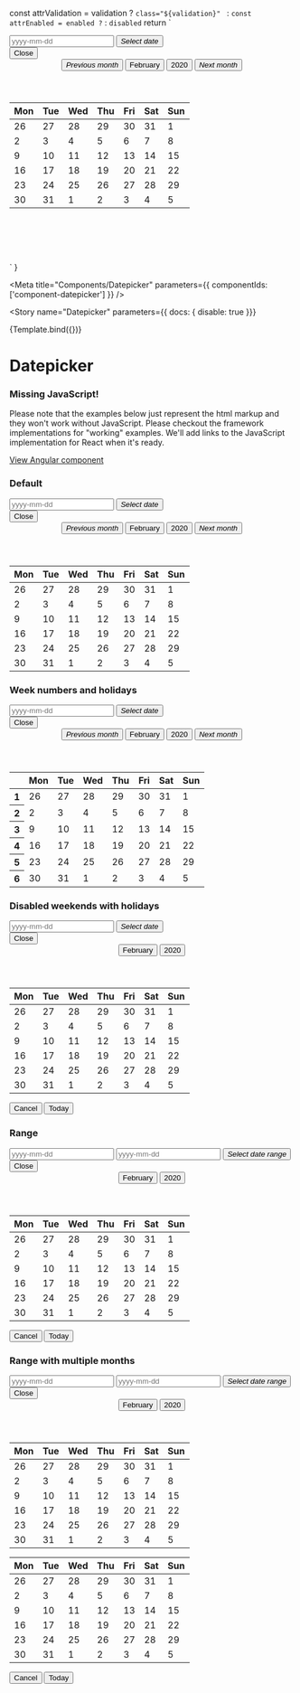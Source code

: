 
  const attrValidation = validation ? `class="${validation}" ` : ``
  const attrEnabled = enabled ? `` : `disabled`
  return `<div style="height: 402px">
    <div class="group mb-3">
      <input type="text" placeholder="yyyy-mm-dd" />
      <button type="button" class="primary"><i class="sg-icon sg-icon-calendar">Select date</i></button>
    </div>
    <div class="popover popover-datepicker active" role="dialog" aria-modal="true" aria-label="Choose Date">
      <button type="button" class="close">Close</button>
      <div class="sg-date">
        <header>
          <button type="button" class="link"><i class="sg-icon sg-icon-previous">Previous month</i></button>
          <button type="button" aria-haspopup="listbox">February</button>
          <button type="button" aria-haspopup="listbox">2020</button>
          <button type="button" class="link"><i class="sg-icon sg-icon-next">Next month</i></button>
        </header>
        <main>
          <table role="grid">
            <thead>
            <tr>
              <th scope="col" abbr="Monday">Mon</th>
              <th scope="col" abbr="Tuesday">Tue</th>
              <th scope="col" abbr="Wednesday">Wed</th>
              <th scope="col" abbr="Thursday">Thu</th>
              <th scope="col" abbr="Friday">Fri</th>
              <th scope="col" abbr="Saturday">Sat</th>
              <th scope="col" abbr="Sunday">Sun</th>
            </tr>
            </thead>
            <tbody>
            <tr>
              <td class="disabled" tabindex="-1">26</td>
              <td class="disabled" tabindex="-1">27</td>
              <td class="disabled" tabindex="-1">28</td>
              <td class="disabled" tabindex="-1">29</td>
              <td class="disabled" tabindex="-1">30</td>
              <td class="disabled" tabindex="-1">31</td>
              <td tabindex="-1" data-date="2020-02-01">1</td>
            </tr>
            <tr>
              <td tabindex="-1" data-date="2020-02-02">2</td>
              <td tabindex="-1" data-date="2020-02-03">3</td>
              <td tabindex="-1" data-date="2020-02-04">4</td>
              <td tabindex="-1" class="sg-date-today" title="Today" data-date="2020-02-05">5</td>
              <td tabindex="-1" data-date="2020-02-06">6</td>
              <td tabindex="-1" data-date="2020-02-07">7</td>
              <td tabindex="-1" data-date="2020-02-08">8</td>
            </tr>
            <tr>
              <td tabindex="-1" data-date="2020-02-09">9</td>
              <td tabindex="-1" data-date="2020-02-10">10</td>
              <td tabindex="-1" data-date="2020-02-11">11</td>
              <td tabindex="-1" data-date="2020-02-12">12</td>
              <td tabindex="-1" data-date="2020-02-13">13</td>
              <td tabindex="-1" data-date="2020-02-14">14</td>
              <td tabindex="-1" data-date="2020-02-15">15</td>
            </tr>
            <tr>
              <td tabindex="-1" data-date="2020-02-16">16</td>
              <td tabindex="-1" data-date="2020-02-17">17</td>
              <td tabindex="0" data-date="2020-02-18" role="gridcell" aria-selected="true">18</td>
              <td tabindex="-1" data-date="2020-02-19">19</td>
              <td tabindex="-1" data-date="2020-02-20">20</td>
              <td tabindex="-1" data-date="2020-02-21">21</td>
              <td tabindex="-1" data-date="2020-02-22">22</td>
            </tr>
            <tr>
              <td tabindex="-1" data-date="2020-02-23">23</td>
              <td tabindex="-1" data-date="2020-02-24">24</td>
              <td tabindex="-1" data-date="2020-02-25">25</td>
              <td tabindex="-1" data-date="2020-02-26">26</td>
              <td tabindex="-1" data-date="2020-02-27">27</td>
              <td tabindex="-1" data-date="2020-02-28">28</td>
              <td tabindex="-1" data-date="2020-02-29">29</td>
            </tr>
            <tr>
              <td tabindex="-1" data-date="2020-02-30">30</td>
              <td tabindex="-1" data-date="2020-02-31">31</td>
              <td class="disabled" tabindex="-1">1</td>
              <td class="disabled" tabindex="-1">2</td>
              <td class="disabled" tabindex="-1">3</td>
              <td class="disabled" tabindex="-1">4</td>
              <td class="disabled" tabindex="-1">5</td>
            </tr>
            </tbody>
          </table>
        </main>
      </div>
    </div>
  </div>`
}

<Meta
  title="Components/Datepicker"
  parameters={{ 
    componentIds: ['component-datepicker']
  }}
/>

<Story
  name="Datepicker"
  parameters={{ docs: { disable: true }}}
>
  {Template.bind({})}
</Story>

<style>{`
.popover.popover-datepicker {
  position: relative !important;
  width: fit-content;
}
.group input {
  width: 120px;
}
.sg-date header>* {
    min-width: auto !important;
}
`}
</style>

# Datepicker

<div role="alert" class="info mb-7 mt-5">
  <main>
    <h3>Missing JavaScript!</h3>
    <p>
      Please note that the examples below just represent the html markup and they won't work without JavaScript. Please checkout the framework implementations for "working" examples. We'll add links to the JavaScript implementation for React when it's ready.
    </p>
  </main>
  <footer>
    <a target="_blank" href="./../angular/?path=/docs/components-datepicker--simple">View Angular component</a>
  </footer>
</div>

### Default
<Canvas>
  <div>
    <div class="group mb-3">
      <input type="text" placeholder="yyyy-mm-dd" />
      <button type="button" class="primary"><i class="sg-icon sg-icon-calendar">Select date</i></button>
    </div>
    <div class="popover popover-datepicker active" role="dialog" aria-modal="true" aria-label="Choose Date">
      <button type="button" class="close">Close</button>
      <div class="sg-date">
        <header>
          <button type="button" class="link"><i class="sg-icon sg-icon-previous">Previous month</i></button>
          <button type="button" aria-haspopup="listbox">February</button>
          <button type="button" aria-haspopup="listbox">2020</button>
          <button type="button" class="link"><i class="sg-icon sg-icon-next">Next month</i></button>
        </header>
        <main>
          <table role="grid">
            <thead>
            <tr>
              <th scope="col" abbr="Monday">Mon</th>
              <th scope="col" abbr="Tuesday">Tue</th>
              <th scope="col" abbr="Wednesday">Wed</th>
              <th scope="col" abbr="Thursday">Thu</th>
              <th scope="col" abbr="Friday">Fri</th>
              <th scope="col" abbr="Saturday">Sat</th>
              <th scope="col" abbr="Sunday">Sun</th>
            </tr>
            </thead>
            <tbody>
            <tr>
              <td class="disabled" tabindex="-1">26</td>
              <td class="disabled" tabindex="-1">27</td>
              <td class="disabled" tabindex="-1">28</td>
              <td class="disabled" tabindex="-1">29</td>
              <td class="disabled" tabindex="-1">30</td>
              <td class="disabled" tabindex="-1">31</td>
              <td tabindex="-1" data-date="2020-02-01">1</td>
            </tr>
            <tr>
              <td tabindex="-1" data-date="2020-02-02">2</td>
              <td tabindex="-1" data-date="2020-02-03">3</td>
              <td tabindex="-1" data-date="2020-02-04">4</td>
              <td tabindex="-1" class="sg-date-today" title="Today" data-date="2020-02-05">5</td>
              <td tabindex="-1" data-date="2020-02-06">6</td>
              <td tabindex="-1" data-date="2020-02-07">7</td>
              <td tabindex="-1" data-date="2020-02-08">8</td>
            </tr>
            <tr>
              <td tabindex="-1" data-date="2020-02-09">9</td>
              <td tabindex="-1" data-date="2020-02-10">10</td>
              <td tabindex="-1" data-date="2020-02-11">11</td>
              <td tabindex="-1" data-date="2020-02-12">12</td>
              <td tabindex="-1" data-date="2020-02-13">13</td>
              <td tabindex="-1" data-date="2020-02-14">14</td>
              <td tabindex="-1" data-date="2020-02-15">15</td>
            </tr>
            <tr>
              <td tabindex="-1" data-date="2020-02-16">16</td>
              <td tabindex="-1" data-date="2020-02-17">17</td>
              <td tabindex="0" data-date="2020-02-18" role="gridcell" aria-selected="true">18</td>
              <td tabindex="-1" data-date="2020-02-19">19</td>
              <td tabindex="-1" data-date="2020-02-20">20</td>
              <td tabindex="-1" data-date="2020-02-21">21</td>
              <td tabindex="-1" data-date="2020-02-22">22</td>
            </tr>
            <tr>
              <td tabindex="-1" data-date="2020-02-23">23</td>
              <td tabindex="-1" data-date="2020-02-24">24</td>
              <td tabindex="-1" data-date="2020-02-25">25</td>
              <td tabindex="-1" data-date="2020-02-26">26</td>
              <td tabindex="-1" data-date="2020-02-27">27</td>
              <td tabindex="-1" data-date="2020-02-28">28</td>
              <td tabindex="-1" data-date="2020-02-29">29</td>
            </tr>
            <tr>
              <td tabindex="-1" data-date="2020-02-30">30</td>
              <td tabindex="-1" data-date="2020-02-31">31</td>
              <td class="disabled" tabindex="-1">1</td>
              <td class="disabled" tabindex="-1">2</td>
              <td class="disabled" tabindex="-1">3</td>
              <td class="disabled" tabindex="-1">4</td>
              <td class="disabled" tabindex="-1">5</td>
            </tr>
            </tbody>
          </table>
        </main>
      </div>
    </div>
  </div>
</Canvas>

### Week numbers and holidays
<Canvas>
  <div>
    <div class="group mb-3">
      <input type="text" placeholder="yyyy-mm-dd" />
      <button type="button" class="primary"><i class="sg-icon sg-icon-calendar">Select date</i></button>
    </div>
    <div class="popover popover-datepicker active" role="dialog" aria-modal="true" aria-label="Choose Date">
      <button type="button" class="close">Close</button>
      <div class="sg-date">
        <header>
          <button type="button" class="link"><i class="sg-icon sg-icon-previous">Previous month</i></button>
          <button type="button" aria-haspopup="listbox">February</button>
          <button type="button" aria-haspopup="listbox">2020</button>
          <button type="button" class="link"><i class="sg-icon sg-icon-next">Next month</i></button>
        </header>
        <main>
          <table role="grid">
            <thead>
            <tr>
              <th class="disabled" tabindex="-1" abbr="Week"></th>
              <th scope="col" abbr="Monday">Mon</th>
              <th scope="col" abbr="Tuesday">Tue</th>
              <th scope="col" abbr="Wednesday">Wed</th>
              <th scope="col" abbr="Thursday">Thu</th>
              <th scope="col" abbr="Friday">Fri</th>
              <th scope="col" abbr="Saturday">Sat</th>
              <th scope="col" abbr="Sunday">Sun</th>
            </tr>
            </thead>
            <tbody>
            <tr>
              <th class="disabled" tabindex="-1">1</th>
              <td class="disabled" tabindex="-1">26</td>
              <td class="disabled" tabindex="-1">27</td>
              <td class="disabled" tabindex="-1">28</td>
              <td class="disabled" tabindex="-1">29</td>
              <td class="disabled" tabindex="-1">30</td>
              <td class="disabled" tabindex="-1">31</td>
              <td class="sg-date-holiday" tabindex="-1" data-date="2020-02-01">1</td>
            </tr>
            <tr>
              <th class="disabled" tabindex="-1">2</th>
              <td tabindex="-1" data-date="2020-02-02">2</td>
              <td tabindex="-1" data-date="2020-02-03">3</td>
              <td tabindex="-1" data-date="2020-02-04">4</td>
              <td tabindex="-1" data-date="2020-02-05">5</td>
              <td tabindex="-1" data-date="2020-02-06">6</td>
              <td tabindex="-1" data-date="2020-02-07">7</td>
              <td class="sg-date-holiday" tabindex="-1" data-date="2020-02-08">8</td>
            </tr>
            <tr>
              <th class="disabled" tabindex="-1">3</th>
              <td tabindex="-1" data-date="2020-02-09">9</td>
              <td tabindex="-1" data-date="2020-02-10">10</td>
              <td tabindex="-1" data-date="2020-02-11">11</td>
              <td class="disabled" tabindex="-1" data-date="2020-02-12">12</td>
              <td tabindex="-1" data-date="2020-02-13">13</td>
              <td tabindex="0" data-date="2020-02-14" role="gridcell" aria-selected="true">14</td>
              <td class="sg-date-holiday" tabindex="-1" data-date="2020-02-15">15</td>
            </tr>
            <tr>
              <th class="disabled" tabindex="-1">4</th>
              <td tabindex="-1" data-date="2020-02-16">16</td>
              <td tabindex="-1" data-date="2020-02-17">17</td>
              <td tabindex="-1" data-date="2020-02-18">18</td>
              <td tabindex="-1" data-date="2020-02-19">19</td>
              <td tabindex="-1" data-date="2020-02-20">20</td>
              <td tabindex="-1" data-date="2020-02-21">21</td>
              <td class="sg-date-holiday" tabindex="-1" data-date="2020-02-22">22</td>
            </tr>
            <tr>
              <th class="disabled" tabindex="-1">5</th>
              <td tabindex="-1" data-date="2020-02-23">23</td>
              <td tabindex="-1" data-date="2020-02-24">24</td>
              <td tabindex="-1" data-date="2020-02-25">25</td>
              <td tabindex="-1" data-date="2020-02-26">26</td>
              <td tabindex="-1" data-date="2020-02-27">27</td>
              <td tabindex="-1" data-date="2020-02-28">28</td>
              <td class="sg-date-holiday" tabindex="-1" data-date="2020-02-29">29</td>
            </tr>
            <tr>
              <th class="disabled" tabindex="-1">6</th>
              <td tabindex="-1" data-date="2020-02-30">30</td>
              <td tabindex="-1" data-date="2020-02-31">31</td>
              <td class="disabled" tabindex="-1">1</td>
              <td class="disabled" tabindex="-1">2</td>
              <td class="disabled" tabindex="-1">3</td>
              <td class="disabled" tabindex="-1">4</td>
              <td class="disabled" tabindex="-1">5</td>
            </tr>
            </tbody>
          </table>
        </main>
      </div>
    </div>
  </div>
</Canvas>

### Disabled weekends with holidays
<Canvas>
  <div>
    <div class="group mb-3">
      <input type="text" placeholder="yyyy-mm-dd" />
      <button type="button" class="primary"><i class="sg-icon sg-icon-calendar">Select date</i></button>
    </div>
    <div class="popover popover-datepicker active" role="dialog" aria-modal="true" aria-label="Choose Date">
      <button type="button" class="close">Close</button>
      <div class="sg-date">
        <header>
          <button type="button" aria-haspopup="listbox">February</button>
          <button type="button" aria-haspopup="listbox">2020</button>
        </header>
        <main>
          <table role="grid">
            <thead>
            <tr>
              <th scope="col" abbr="Monday">Mon</th>
              <th scope="col" abbr="Tuesday">Tue</th>
              <th scope="col" abbr="Wednesday">Wed</th>
              <th scope="col" abbr="Thursday">Thu</th>
              <th scope="col" abbr="Friday">Fri</th>
              <th scope="col" abbr="Saturday">Sat</th>
              <th scope="col" abbr="Sunday">Sun</th>
            </tr>
            </thead>
            <tbody>
            <tr>
              <td class="disabled" tabindex="-1">26</td>
              <td class="disabled" tabindex="-1">27</td>
              <td class="disabled" tabindex="-1">28</td>
              <td class="disabled" tabindex="-1">29</td>
              <td class="disabled" tabindex="-1">30</td>
              <td class="disabled" tabindex="-1">31</td>
              <td class="sg-date-holiday disabled" tabindex="-1" data-date="2020-02-01">1</td>
            </tr>
            <tr>
              <td tabindex="-1" data-date="2020-02-02">2</td>
              <td tabindex="-1" data-date="2020-02-03">3</td>
              <td tabindex="-1" data-date="2020-02-04">4</td>
              <td tabindex="-1" data-date="2020-02-05">5</td>
              <td class="sg-date-holiday" tabindex="-1" data-date="2020-02-06">6</td>
              <td class="disabled" tabindex="-1" data-date="2020-02-07">7</td>
              <td class="sg-date-holiday disabled" tabindex="-1" data-date="2020-02-08">8</td>
            </tr>
            <tr>
              <td tabindex="-1" data-date="2020-02-09">9</td>
              <td tabindex="-1" data-date="2020-02-10">10</td>
              <td tabindex="-1" data-date="2020-02-11">11</td>
              <td tabindex="-1" data-date="2020-02-12">12</td>
              <td tabindex="-1" data-date="2020-02-13">13</td>
              <td class="disabled" tabindex="-1" data-date="2020-02-14">14</td>
              <td class="sg-date-holiday disabled" tabindex="-1" data-date="2020-02-15">15</td>
            </tr>
            <tr>
              <td tabindex="-1" data-date="2020-02-16">16</td>
              <td tabindex="-1" data-date="2020-02-17">17</td>
              <td tabindex="0" data-date="2020-02-18" role="gridcell" aria-selected="true">18</td>
              <td tabindex="-1" data-date="2020-02-19">19</td>
              <td tabindex="-1" data-date="2020-02-20">20</td>
              <td class="disabled" tabindex="-1" data-date="2020-02-21">21</td>
              <td class="sg-date-holiday disabled" tabindex="-1" data-date="2020-02-22">22</td>
            </tr>
            <tr>
              <td tabindex="-1" data-date="2020-02-23">23</td>
              <td tabindex="-1" data-date="2020-02-24">24</td>
              <td tabindex="-1" data-date="2020-02-25">25</td>
              <td tabindex="-1" data-date="2020-02-26">26</td>
              <td tabindex="-1" data-date="2020-02-27">27</td>
              <td class="disabled" tabindex="-1" data-date="2020-02-28">28</td>
              <td class="sg-date-holiday disabled" tabindex="-1" data-date="2020-02-29">29</td>
            </tr>
            <tr>
              <td tabindex="-1" data-date="2020-02-30">30</td>
              <td tabindex="-1" data-date="2020-02-31">31</td>
              <td class="disabled" tabindex="-1">1</td>
              <td class="disabled" tabindex="-1">2</td>
              <td class="disabled" tabindex="-1">3</td>
              <td class="disabled" tabindex="-1">4</td>
              <td class="sg-date-holiday disabled" tabindex="-1">5</td>
            </tr>
            </tbody>
          </table>
        </main>
        <footer>
          <button type="button" class="link">Cancel</button>
          <button type="button" class="link">Today</button>
        </footer>
      </div>
    </div>
  </div>
</Canvas>

### Range
<Canvas>
  <div>
    <div class="group group-border  mb-3">
      <input type="text" placeholder="yyyy-mm-dd" />
      <input type="text" placeholder="yyyy-mm-dd" />
      <button type="button" class="primary"><i class="sg-icon sg-icon-calendar-range">Select date range</i></button>
    </div>
    <div class="popover popover-datepicker active" role="dialog" aria-modal="true" aria-label="Choose Date">
      <button type="button" class="close">Close</button>
      <div class="sg-date sg-date-range">
        <header>
          <button type="button" aria-haspopup="listbox">February</button>
          <button type="button" aria-haspopup="listbox">2020</button>
        </header>
        <main>
          <table role="grid">
            <thead>
            <tr>
              <th scope="col" abbr="Monday">Mon</th>
              <th scope="col" abbr="Tuesday">Tue</th>
              <th scope="col" abbr="Wednesday">Wed</th>
              <th scope="col" abbr="Thursday">Thu</th>
              <th scope="col" abbr="Friday">Fri</th>
              <th scope="col" abbr="Saturday">Sat</th>
              <th scope="col" abbr="Sunday">Sun</th>
            </tr>
            </thead>
            <tbody>
            <tr>
              <td class="disabled" tabindex="-1">26</td>
              <td class="disabled" tabindex="-1">27</td>
              <td class="disabled" tabindex="-1">28</td>
              <td class="disabled" tabindex="-1">29</td>
              <td class="disabled" tabindex="-1">30</td>
              <td class="disabled" tabindex="-1">31</td>
              <td tabindex="-1" data-date="2020-02-01">1</td>
            </tr>
            <tr>
              <td tabindex="-1" data-date="2020-02-02">2</td>
              <td tabindex="-1" data-date="2020-02-03">3</td>
              <td tabindex="-1" data-date="2020-02-04">4</td>
              <td tabindex="-1" data-date="2020-02-05">5</td>
              <td tabindex="-1" data-date="2020-02-06">6</td>
              <td tabindex="-1" data-date="2020-02-07">7</td>
              <td tabindex="-1" data-date="2020-02-08">8</td>
            </tr>
            <tr>
              <td tabindex="-1" data-date="2020-02-09">9</td>
              <td tabindex="-1" data-date="2020-02-10">10</td>
              <td tabindex="-1" data-date="2020-02-11">11</td>
              <td tabindex="-1" data-date="2020-02-12">12</td>
              <td tabindex="-1" data-date="2020-02-13">13</td>
              <td tabindex="-1" data-date="2020-02-14">14</td>
              <td tabindex="-1" data-date="2020-02-15">15</td>
            </tr>
            <tr>
              <td tabindex="-1" data-date="2020-02-16">16</td>
              <td tabindex="-1" data-date="2020-02-17">17</td>
              <td class="sg-first-date" tabindex="0" data-date="2020-02-18" role="gridcell" aria-selected="true">18</td>
              <td class="sg-date-selection" tabindex="-1" data-date="2020-02-19">19</td>
              <td class="sg-date-selection" tabindex="-1" data-date="2020-02-20">20</td>
              <td class="sg-date-selection" tabindex="-1" data-date="2020-02-21">21</td>
              <td class="sg-date-selection" tabindex="-1" data-date="2020-02-22">22</td>
            </tr>
            <tr>
              <td class="sg-date-selection" tabindex="-1" data-date="2020-02-23">23</td>
              <td class="sg-date-selection" tabindex="-1" data-date="2020-02-24">24</td>
              <td class="sg-date-selection" tabindex="-1" data-date="2020-02-25">25</td>
              <td class="sg-last-date" tabindex="0" data-date="2020-02-26" role="gridcell" aria-selected="true">26</td>
              <td tabindex="-1" data-date="2020-02-27">27</td>
              <td tabindex="-1" data-date="2020-02-28">28</td>
              <td tabindex="-1" data-date="2020-02-29">29</td>
            </tr>
            <tr>
              <td tabindex="-1" data-date="2020-02-30">30</td>
              <td tabindex="-1" data-date="2020-02-31">31</td>
              <td class="disabled" tabindex="-1">1</td>
              <td class="disabled" tabindex="-1">2</td>
              <td class="disabled" tabindex="-1">3</td>
              <td class="disabled" tabindex="-1">4</td>
              <td class="disabled" tabindex="-1">5</td>
            </tr>
            </tbody>
          </table>
        </main>
        <footer>
          <button type="button" class="link">Cancel</button>
          <button type="button" class="link">Today</button>
        </footer>
      </div>
    </div>
  </div>
</Canvas>


### Range with multiple months
<Canvas>
  <div>
    <div class="group group-border mb-3">
      <input type="text" placeholder="yyyy-mm-dd" />
      <input type="text" placeholder="yyyy-mm-dd" />
      <button type="button" class="primary"><i class="sg-icon sg-icon-calendar-range">Select date range</i></button>
    </div>
    <div class="popover popover-datepicker active" role="dialog" aria-modal="true" aria-label="Choose Date">
      <button type="button" class="close">Close</button>
      <div class="sg-date sg-date-range">
        <header>
          <button type="button" aria-haspopup="listbox">February</button>
          <button type="button" aria-haspopup="listbox">2020</button>
        </header>
        <main><table role="grid">
          <thead>
          <tr>
            <th scope="col" abbr="Monday">Mon</th>
            <th scope="col" abbr="Tuesday">Tue</th>
            <th scope="col" abbr="Wednesday">Wed</th>
            <th scope="col" abbr="Thursday">Thu</th>
            <th scope="col" abbr="Friday">Fri</th>
            <th scope="col" abbr="Saturday">Sat</th>
            <th scope="col" abbr="Sunday">Sun</th>
          </tr>
          </thead>
          <tbody>
          <tr>
            <td class="disabled sg-other-month" tabindex="-1">26</td>
            <td class="disabled sg-other-month" tabindex="-1">27</td>
            <td class="disabled sg-other-month" tabindex="-1">28</td>
            <td class="disabled sg-other-month" tabindex="-1">29</td>
            <td class="disabled sg-other-month" tabindex="-1">30</td>
            <td class="disabled sg-other-month" tabindex="-1">31</td>
            <td tabindex="-1" data-date="2020-02-01">1</td>
          </tr>
          <tr>
            <td tabindex="-1" data-date="2020-02-02">2</td>
            <td tabindex="-1" data-date="2020-02-03">3</td>
            <td tabindex="-1" data-date="2020-02-04">4</td>
            <td tabindex="-1" data-date="2020-02-05">5</td>
            <td tabindex="-1" data-date="2020-02-06">6</td>
            <td tabindex="-1" data-date="2020-02-07">7</td>
            <td tabindex="-1" data-date="2020-02-08">8</td>
          </tr>
          <tr>
            <td tabindex="-1" data-date="2020-02-09">9</td>
            <td tabindex="-1" data-date="2020-02-10">10</td>
            <td tabindex="-1" data-date="2020-02-11">11</td>
            <td tabindex="-1" data-date="2020-02-12">12</td>
            <td tabindex="-1" data-date="2020-02-13">13</td>
            <td tabindex="-1" data-date="2020-02-14">14</td>
            <td tabindex="-1" data-date="2020-02-15">15</td>
          </tr>
          <tr>
            <td tabindex="-1" data-date="2020-02-16">16</td>
            <td tabindex="-1" data-date="2020-02-17">17</td>
            <td class="sg-first-date" tabindex="0" data-date="2020-02-18" role="gridcell" aria-selected="true">18</td>
            <td class="sg-date-selection" tabindex="-1" data-date="2020-02-19">19</td>
            <td class="sg-date-selection" tabindex="-1" data-date="2020-02-20">20</td>
            <td class="sg-date-selection" tabindex="-1" data-date="2020-02-21">21</td>
            <td class="sg-date-selection" tabindex="-1" data-date="2020-02-22">22</td>
          </tr>
          <tr>
            <td class="sg-date-selection" tabindex="-1" data-date="2020-02-23">23</td>
            <td class="sg-date-selection" tabindex="-1" data-date="2020-02-24">24</td>
            <td class="sg-date-selection" tabindex="-1" data-date="2020-02-25">25</td>
            <td class="sg-date-selection" tabindex="-1" data-date="2020-02-26">26</td>
            <td class="sg-date-selection" tabindex="-1" data-date="2020-02-27">27</td>
            <td class="sg-date-selection" tabindex="-1" data-date="2020-02-28">28</td>
            <td class="sg-date-selection" tabindex="-1" data-date="2020-02-29">29</td>
          </tr>
          <tr>
            <td class="sg-date-selection" tabindex="-1" data-date="2020-02-30">30</td>
            <td class="sg-date-selection" tabindex="-1" data-date="2020-02-31">31</td>
            <td class="disabled sg-other-month" tabindex="-1">1</td>
            <td class="disabled sg-other-month" tabindex="-1">2</td>
            <td class="disabled sg-other-month" tabindex="-1">3</td>
            <td class="disabled sg-other-month" tabindex="-1">4</td>
            <td class="disabled sg-other-month" tabindex="-1">5</td>
          </tr>
          </tbody>
        </table>
          <table role="grid">
            <thead>
            <tr>
              <th scope="col" abbr="Monday">Mon</th>
              <th scope="col" abbr="Tuesday">Tue</th>
              <th scope="col" abbr="Wednesday">Wed</th>
              <th scope="col" abbr="Thursday">Thu</th>
              <th scope="col" abbr="Friday">Fri</th>
              <th scope="col" abbr="Saturday">Sat</th>
              <th scope="col" abbr="Sunday">Sun</th>
            </tr>
            </thead>
            <tbody>
            <tr>
              <td class="disabled sg-other-month" tabindex="-1">26</td>
              <td class="disabled sg-other-month" tabindex="-1">27</td>
              <td class="disabled sg-other-month" tabindex="-1">28</td>
              <td class="disabled sg-other-month" tabindex="-1">29</td>
              <td class="disabled sg-other-month" tabindex="-1">30</td>
              <td class="disabled sg-other-month" tabindex="-1">31</td>
              <td class="sg-date-selection" tabindex="-1" data-date="2020-02-01">1</td>
            </tr>
            <tr>
              <td class="sg-date-selection" tabindex="-1" data-date="2020-02-02">2</td>
              <td class="sg-date-selection" tabindex="-1" data-date="2020-02-03">3</td>
              <td class="sg-date-selection" tabindex="-1" data-date="2020-02-04">4</td>
              <td class="sg-date-selection" tabindex="-1" data-date="2020-02-05">5</td>
              <td class="sg-date-selection" tabindex="-1" data-date="2020-02-06">6</td>
              <td class="sg-date-selection" tabindex="-1" data-date="2020-02-07">7</td>
              <td class="sg-date-selection" tabindex="-1" data-date="2020-02-08">8</td>
            </tr>
            <tr>
              <td class="sg-date-selection" tabindex="-1" data-date="2020-02-09">9</td>
              <td class="sg-date-selection" tabindex="-1" data-date="2020-02-10">10</td>
              <td class="sg-date-selection" tabindex="-1" data-date="2020-02-11">11</td>
              <td class="sg-date-selection" tabindex="-1" data-date="2020-02-12">12</td>
              <td class="sg-date-selection" tabindex="-1" data-date="2020-02-13">13</td>
              <td class="sg-date-selection" tabindex="-1" data-date="2020-02-14">14</td>
              <td class="sg-date-selection" tabindex="-1" data-date="2020-02-15">15</td>
            </tr>
            <tr>
              <td class="sg-date-selection" tabindex="-1" data-date="2020-02-16">16</td>
              <td class="sg-date-selection" tabindex="-1" data-date="2020-02-17" >17</td>
              <td class="sg-date-selection" tabindex="-1" data-date="2020-02-18">18</td>
              <td class="sg-date-selection" tabindex="-1" data-date="2020-02-19">19</td>
              <td class="sg-date-selection" tabindex="-1" data-date="2020-02-20">20</td>
              <td class="sg-date-selection" tabindex="-1" data-date="2020-02-21">21</td>
              <td class="sg-date-selection" tabindex="-1" data-date="2020-02-22">22</td>
            </tr>
            <tr>
              <td class="sg-date-selection" tabindex="-1" data-date="2020-02-23">23</td>
              <td class="sg-date-selection" tabindex="-1" data-date="2020-02-24">24</td>
              <td class="sg-date-selection" tabindex="-1" data-date="2020-02-25">25</td>
              <td class="sg-last-date" tabindex="0" data-date="2020-02-26" role="gridcell" aria-selected="true">26</td>
              <td tabindex="-1" data-date="2020-02-27">27</td>
              <td tabindex="-1" data-date="2020-02-28">28</td>
              <td tabindex="-1" data-date="2020-02-29">29</td>
            </tr>
            <tr>
              <td tabindex="-1" data-date="2020-02-30">30</td>
              <td tabindex="-1" data-date="2020-02-31">31</td>
              <td class="disabled sg-other-month" tabindex="-1">1</td>
              <td class="disabled sg-other-month" tabindex="-1">2</td>
              <td class="disabled sg-other-month" tabindex="-1">3</td>
              <td class="disabled sg-other-month" tabindex="-1">4</td>
              <td class="disabled sg-other-month" tabindex="-1">5</td>
            </tr>
            </tbody>
          </table>
        </main>
        <footer>
          <button type="button" class="link">Cancel</button>
          <button type="button" class="link">Today</button>
        </footer>
      </div>
    </div>
  </div>
</Canvas>
